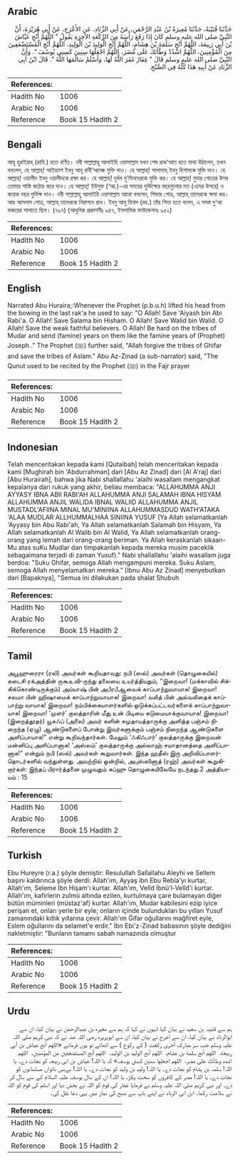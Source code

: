 ## Arabic


<div dir="rtl" lang="ar" style={{fontSize:'larger',backgroundColor:'#f8f9fa',padding:20}}>
حَدَّثَنَا قُتَيْبَةُ، حَدَّثَنَا مُغِيرَةُ بْنُ عَبْدِ الرَّحْمَنِ، عَنْ أَبِي الزِّنَادِ، عَنِ الأَعْرَجِ، عَنْ أَبِي هُرَيْرَةَ، أَنَّ النَّبِيَّ صلى الله عليه وسلم كَانَ إِذَا رَفَعَ رَأْسَهُ مِنَ الرَّكْعَةِ الآخِرَةِ يَقُولُ ‏"‏ اللَّهُمَّ أَنْجِ عَيَّاشَ بْنَ أَبِي رَبِيعَةَ، اللَّهُمَّ أَنْجِ سَلَمَةَ بْنَ هِشَامٍ، اللَّهُمَّ أَنْجِ الْوَلِيدَ بْنَ الْوَلِيدِ، اللَّهُمَّ أَنْجِ الْمُسْتَضْعَفِينَ مِنَ الْمُؤْمِنِينَ، اللَّهُمَّ اشْدُدْ وَطْأَتَكَ عَلَى مُضَرَ، اللَّهُمَّ اجْعَلْهَا سِنِينَ كَسِنِي يُوسُفَ ‏"‏‏.‏ وَأَنَّ النَّبِيَّ صلى الله عليه وسلم قَالَ ‏"‏ غِفَارُ غَفَرَ اللَّهُ لَهَا، وَأَسْلَمُ سَالَمَهَا اللَّهُ ‏"‏‏.‏ قَالَ ابْنُ أَبِي الزِّنَادِ عَنْ أَبِيهِ هَذَا كُلُّهُ فِي الصُّبْحِ‏.‏
</div>
<div style={{backgroundColor:'#f8f9fa',padding:20, marginBottom: 10}}><table> <thead> <tr> <th>References:</th> <th></th> </tr> </thead> <tbody><tr><td>Hadith No</td><td>1006</td></tr><tr><td>Arabic No</td><td>1006</td></tr><tr><td>Reference</td><td>Book 15 Hadith 2</td></tr></tbody></table></div>

## Bengali


<div dir="ltr" lang="bn" style={{fontSize:'larger',backgroundColor:'#f8f9fa',padding:20}}>
আবূ হুরাইরাহ্ (রাযি.) হতে বর্ণিত। নবী সাল্লাল্লাহু আলাইহি ওয়াসাল্লাম যখন শেষ রাক‘আত হতে মাথা উঠালেন, তখন বললেন, হে আল্লাহ্! আইয়্যাশ ইবনু আবূ রাবী‘আহ্কে মুক্তি দাও। হে আল্লাহ্! সালামাহ্ ইবনু হিশামকে মুক্তি দাও। হে আল্লাহ্! ওয়ালীদ ইবনু ওয়ালীদকে রক্ষা কর। হে আল্লাহ্! দুর্বল মু’মিনদেরকে মুক্তি কর। হে আল্লাহ্! মুযার গোত্রের উপর তোমার শাস্তি কঠোর করে দাও। হে আল্লাহ্! ইউসুফ (‘আ.)-এর সময়ের দুর্ভিক্ষের বছরগুলোর মত (এদের উপরে) ও কয়েক বছর দুর্ভিক্ষ দাও। নবী সাল্লাল্লাহু আলাইহি ওয়াসাল্লাম আরো বললেন, গিফার গোত্র, আল্লাহ্ তাদেরকে ক্ষমা কর। আর আসলাম গোত্র, আল্লাহ্ তাদেরকে নিরাপদে রাখ। ইবনু আবূ যিনাদ (রহ.) তাঁর পিতা হতে বলেন, এ সমস্ত দু‘আ ফজরের সালাতে ছিল। (৭৯৭) (আধুনিক প্রকাশনীঃ ৯৪৭, ইসলামিক ফাউন্ডেশনঃ ৯৫২)
</div>
<div style={{backgroundColor:'#f8f9fa',padding:20, marginBottom: 10}}><table> <thead> <tr> <th>References:</th> <th></th> </tr> </thead> <tbody><tr><td>Hadith No</td><td>1006</td></tr><tr><td>Arabic No</td><td>1006</td></tr><tr><td>Reference</td><td>Book 15 Hadith 2</td></tr></tbody></table></div>

## English


<div dir="ltr" lang="en" style={{fontSize:'larger',backgroundColor:'#f8f9fa',padding:20}}>
Narrated Abu Huraira;:Whenever the Prophet (p.b.u.h) lifted his head from the bowing in the last rak'a he used to say: "O Allah! Save 'Aiyash bin Abi Rabi'a. O Allah! Save Salama bin Hisham. O Allah! Save Walid bin Walid. O Allah! Save the weak faithful believers. O Allah! Be hard on the tribes of Mudar and send (famine) years on them like the famine years of (Prophet) Joseph ." The Prophet (ﷺ) further said, "Allah forgive the tribes of Ghifar and save the tribes of Aslam." Abu Az-Zinad (a sub-narrator) said, "The Qunut used to be recited by the Prophet (ﷺ) in the Fajr prayer
</div>
<div style={{backgroundColor:'#f8f9fa',padding:20, marginBottom: 10}}><table> <thead> <tr> <th>References:</th> <th></th> </tr> </thead> <tbody><tr><td>Hadith No</td><td>1006</td></tr><tr><td>Arabic No</td><td>1006</td></tr><tr><td>Reference</td><td>Book 15 Hadith 2</td></tr></tbody></table></div>

## Indonesian


<div dir="ltr" lang="id" style={{fontSize:'larger',backgroundColor:'#f8f9fa',padding:20}}>
Telah menceritakan kepada kami [Qutaibah] telah menceritakan kepada kami [Mughirah bin 'Abdurrahman] dari [Abu Az Zinad] dari [Al A'raj] dari [Abu Hurairah], bahwa jika Nabi shallallahu 'alaihi wasallam mengangkat kepalanya dari rukuk yang akhir, beliau membaca: "ALLAHUMMA ANJI AYYASY IBNA ABII RABI'AH ALLAHUMMA ANJI SALAMAH IBNA HISYAM ALLAHUMMA ANJIL WALIDA IBNAL WALIID ALLAHUMMA ANJIL MUSTADL'AFIINA MINAL MU'MINIINA ALLAHUMMASDUD WATH'ATAKA 'ALAA MUDLAR ALLHUMMALHAA SINIINA YUSUF (Ya Allah selamatkanlah 'Ayyasy bin Abu Rabi'ah, Ya Allah selamatkanlah Salamah bin Hisyam, Ya Allah selamatkanlah Al Walib bin Al Walid, Ya Allah selamatkanlah orang-orang yang lemah dari orang-orang beriman. Ya Allah keraskanlah sikaan-Mu atas suKu Mudlar dan timpakanlah kepada mereka musim paceklik sebagaimana terjadi di zaman Yusuf)." Nabi shallallahu 'alaihi wasallam juga berdoa: "Suku Ghifar, semoga Allah mengampuni mereka. Suku Aslam, semoga Allah menyelamatkan mereka." [Ibnu Abu Az Zinad] menyebutkan dari [Bapaknya], "Semua ini dilakukan pada shalat Shubuh
</div>
<div style={{backgroundColor:'#f8f9fa',padding:20, marginBottom: 10}}><table> <thead> <tr> <th>References:</th> <th></th> </tr> </thead> <tbody><tr><td>Hadith No</td><td>1006</td></tr><tr><td>Arabic No</td><td>1006</td></tr><tr><td>Reference</td><td>Book 15 Hadith 2</td></tr></tbody></table></div>

## Tamil


<div dir="ltr" lang="ta" style={{fontSize:'larger',backgroundColor:'#f8f9fa',padding:20}}>
அபூஹுரைரா (ரலி) அவர்கள் கூறியதாவது: நபி (ஸல்) அவர்கள் (தொழுகையில்) கடைசி ரக்அத்தின் ருகூஉவி-ருந்து தலையை உயர்த்தியதும், “இறைவா! (மக்காவில் சிக்கிக்கொண்டிருக்கும்) அய்யாஷ் பின் அபீரபீஆவைக் காப்பாற்றுவாயாக! இறைவா! சலமா பின் ஹிஷாமைக் காப்பாற்றுவாயாக! இறைவா! வலீத் பின் அல்வலீதைக் காப்பாற்று வாயாக! இறைவா! நம்பிக்கையாளர்களில் ஒடுக்கப்பட்டவர்களைக் காப்பாற்றுவாயாக! இறைவா! ‘முளர்’ குலத்தாரின் மீது உன் பிடியை கடுமையாக்குவாயாக! இறைவா! (இறைத்தூதர்) யூசுஃப் (அலை) அவர் களின் சமுதாயத்தாருக்கு அளித்த பஞ்சம் நிறைந்த (ஏழு) ஆண்டுகளைப் போன்று இவர்களுக்கும் பஞ்சம் நிறைந்த ஆண்டுகளை அளிப்பாயாக!” என்று கூறிவந்தார்கள். மேலும் ‘ஃகிஃபார்’ குலத்தாருக்கு இறைவன் மன்னிப்பு அளிப்பானாக! ‘அஸ்லம்’ குலத்தாருக்கு அல்லாஹ் சமாதானத்தை அளிப்பானாக!” என்றும் நபி (ஸல்) அவர்கள் கூறுவார்கள். இந்த ஹதீஸ் இரு அறிவிப்பாளர்தொடர்களில் வந்துள்ளது. அவற்றில் ஒன்றில், அபுஸ்ஸினாத் (ரஹ்) அவர்கள் கூறுகிறார்கள்: இந்தப் பிரார்த்தனை முழுவதும் சுப்ஹு தொழுகையிலேயே நடந்தது.2 அத்தியாயம் : 15
</div>
<div style={{backgroundColor:'#f8f9fa',padding:20, marginBottom: 10}}><table> <thead> <tr> <th>References:</th> <th></th> </tr> </thead> <tbody><tr><td>Hadith No</td><td>1006</td></tr><tr><td>Arabic No</td><td>1006</td></tr><tr><td>Reference</td><td>Book 15 Hadith 2</td></tr></tbody></table></div>

## Turkish


<div dir="ltr" lang="tr" style={{fontSize:'larger',backgroundColor:'#f8f9fa',padding:20}}>
Ebu Hureyre (r.a.) şöyle demiştir: Resulullah Sallallahu Aleyhi ve Sellem başını kaldırınca şöyle derdi: Allah'ım, Ayyaş ibn Ebu Rebîa'yı kurtar, Allah'ım, Seleme İbn Hişam'ı kurtar. Allah'ım, Velîd İbnü'l-Velîd'i kurtar. Allah'ım, kafirlerin zulmü altında ezilen, kurtulmaya çare bulamayan diğer bütün müminleri (müstaz'af) kurtar. Allah'ım, Mudar kabilesini ezip iyice perişan et, onları yerle bir eyle; onların içinde bulundukları bu yılları Yusuf zamanındaki kıtlık yıllarına çevir. Allah'ım Ğifar oğullarını mağfiret eyle, Eslem oğullarını da selamet'e erdir." İbn Ebi'z-Zinad babasının şöyle dediğini nakletmiştir: "Bunların tamamı sabah namazında olmuştur
</div>
<div style={{backgroundColor:'#f8f9fa',padding:20, marginBottom: 10}}><table> <thead> <tr> <th>References:</th> <th></th> </tr> </thead> <tbody><tr><td>Hadith No</td><td>1006</td></tr><tr><td>Arabic No</td><td>1006</td></tr><tr><td>Reference</td><td>Book 15 Hadith 2</td></tr></tbody></table></div>

## Urdu


<div dir="rtl" lang="ur" style={{fontSize:'larger',backgroundColor:'#f8f9fa',padding:20}}>
ہم سے قتیبہ بن سعید نے بیان کیا انہوں نے کہا کہ ہم سے مغیرہ بن عبدالرحمٰن نے بیان کیا، ان سے ابوالزناد نے بیان کیا، ان سے اعرج نے بیان کیا، ان سے ابوہریرہ رضی اللہ عنہ نے کہ نبی کریم صلی اللہ علیہ وسلم جب سر مبارک آخری رکعت ( کے رکوع ) سے اٹھاتے تو یوں فرماتے «اللهم أنج عياش بن أبي ربيعة،‏‏‏‏ ‏‏‏‏ اللهم أنج سلمة بن هشام،‏‏‏‏ ‏‏‏‏ اللهم أنج الوليد بن الوليد،‏‏‏‏ ‏‏‏‏ اللهم أنج المستضعفين من المؤمنين،‏‏‏‏ ‏‏‏‏ اللهم اشدد وطأتك على مضر،‏‏‏‏ ‏‏‏‏ اللهم اجعلها سنين كسني يوسف» کہ یا اللہ! عیاش بن ابی ربیعہ کو نجات دے۔ یا اللہ! سلمہ بن ہشام کو نجات دے۔ یا اللہ! ولید بن ولید کو نجات دے۔ یا اللہ! بےبس ناتواں مسلمانوں کو نجات دے۔ یا اللہ! مضر کے کافروں کو سخت پکڑ۔ یا اللہ! ان کے سال یوسف علیہ السلام کے سے سال کر دے۔ اور نبی کریم صلی اللہ علیہ وسلم نے فرمایا غفار کی قوم کو اللہ نے بخش دیا اور اسلم کی قوم کو اللہ نے سلامت رکھا۔ ابن ابی الزناد نے اپنے باپ سے صبح کی نماز میں یہی دعا نقل کی۔
</div>
<div style={{backgroundColor:'#f8f9fa',padding:20, marginBottom: 10}}><table> <thead> <tr> <th>References:</th> <th></th> </tr> </thead> <tbody><tr><td>Hadith No</td><td>1006</td></tr><tr><td>Arabic No</td><td>1006</td></tr><tr><td>Reference</td><td>Book 15 Hadith 2</td></tr></tbody></table></div>